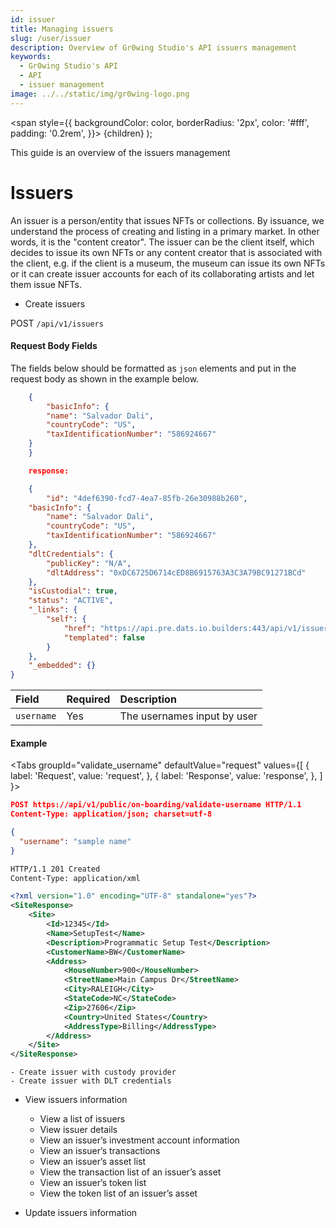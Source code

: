 ```yaml
---
id: issuer
title: Managing issuers
slug: /user/issuer
description: Overview of Gr0wing Studio's API issuers management
keywords:
  - Gr0wing Studio's API
  - API
  - issuer management
image: ../../static/img/gr0wing-logo.png
---
```



<span
style={{
        backgroundColor: color,
        borderRadius: '2px',
        color: '#fff',
        padding: '0.2rem',
      }}>
{children}
</span>
);

This guide is an overview of the issuers management

# Issuers

An issuer is a person/entity that issues NFTs or collections. By issuance, we understand the process of creating and listing in a primary market. In other words, it is the "content creator". The issuer can be the client itself, which decides to issue its own NFTs or any content creator that is associated with the client, e.g. if the client is a museum, the museum can issue its own NFTs or it can create issuer accounts for each of its collaborating artists and let them issue NFTs.

- Create issuers

<Highlight color="#079CEE">POST</Highlight> <code>/api/v1/issuers</code>

#### Request Body Fields

The fields below should be formatted as `json` elements and put in the request body as shown in the example below.

```json
    {
        "basicInfo": {
        "name": "Salvador Dali",
        "countryCode": "US",
        "taxIdentificationNumber": "586924667"
    }
    }

    response:

    {
        "id": "4def6390-fcd7-4ea7-85fb-26e30988b260",
    "basicInfo": {
        "name": "Salvador Dali",
        "countryCode": "US",
        "taxIdentificationNumber": "586924667"
    },
    "dltCredentials": {
        "publicKey": "N/A",
        "dltAddress": "0xDC6725D6714cED8B6915763A3C3A79BC91271BCd"
    },
    "isCustodial": true,
    "status": "ACTIVE",
    "_links": {
        "self": {
            "href": "https://api.pre.dats.io.builders:443/api/v1/issuers/4def6390-fcd7-4ea7-85fb-26e30988b260",
            "templated": false
        }
    },
    "_embedded": {}
}
```

| Field      | Required | Description                 |
| :--------- | :------- | :-------------------------- |
| `username` | Yes      | The usernames input by user |

#### Example

<Tabs
groupId="validate_username"
defaultValue="request"
values={[
{ label: 'Request', value: 'request', },
{ label: 'Response', value: 'response', },
]
}>
<TabItem value="request">

```json
POST https://api/v1/public/on-boarding/validate-username HTTP/1.1
Content-Type: application/json; charset=utf-8

{
  "username": "sample name"
}
```

</TabItem>
<TabItem value="response">

```xml
HTTP/1.1 201 Created
Content-Type: application/xml

<?xml version="1.0" encoding="UTF-8" standalone="yes"?>
<SiteResponse>
    <Site>
        <Id>12345</Id>
        <Name>SetupTest</Name>
        <Description>Programmatic Setup Test</Description>
        <CustomerName>BW</CustomerName>
        <Address>
            <HouseNumber>900</HouseNumber>
            <StreetName>Main Campus Dr</StreetName>
            <City>RALEIGH</City>
            <StateCode>NC</StateCode>
            <Zip>27606</Zip>
            <Country>United States</Country>
            <AddressType>Billing</AddressType>
        </Address>
    </Site>
</SiteResponse>
```

</TabItem>
</Tabs>

    - Create issuer with custody provider
    - Create issuer with DLT credentials

- View issuers information

  - View a list of issuers
  - View issuer details
  - View an issuer’s investment account information
  - View an issuer’s transactions
  - View an issuer’s asset list
  - View the transaction list of an issuer’s asset
  - View an issuer’s token list
  - View the token list of an issuer’s asset

- Update issuers information
